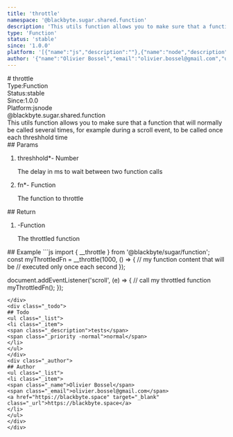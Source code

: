 ```yaml
---
title: 'throttle'
namespace: '@blackbyte.sugar.shared.function'
description: 'This utils function allows you to make sure that a function that will normally be called several times, for example during a scroll event, to be called once each threshhold time'
type: 'Function'
status: 'stable'
since: '1.0.0'
platform: '[{"name":"js","description":""},{"name":"node","description":""}]'
author: '{"name":"Olivier Bossel","email":"olivier.bossel@gmail.com","url":"https://blackbyte.space"}'
---
```


<div class="docmap-mdx">
# throttle
<div class="_metas">
<div class="_type"><span class="_type-label">Type:</span><span class="_type-value">Function</span></div>
<div class="_status"><span class="_status-label">Status:</span><span class="_status-value -stable">stable</span></div>
<div class="_since"><span class="_since-label">Since:</span><span class="_since-value">1.0.0</span></div>
<div class="_platform"><span class="_platform-label">Platform:</span><span class="_platform-value -js">js</span><span class="_platform-value -node">node</span></div>
</div>
<div class="_namespace">@blackbyte.sugar.shared.function</div>
<div class="_description typo-lead typo-format">
This utils function allows you to make sure that a function that will normally be called
several times, for example during a scroll event, to be called once each threshhold time
</div>
<div class="_params">
## Params
<ol class="_list">
<li class="_item">
<span class="_name">threshhold<span class="_required">*</span></span><span class="_default">-</span> <span class="_type">Number</span>
<p class="_description">The delay in ms to wait between two function calls</p>
</li>
<li class="_item">
<span class="_name">fn<span class="_required">*</span></span><span class="_default">-</span> <span class="_type">Function</span>
<p class="_description">The function to throttle</p>
</li>
</ol>
</div>
<div class="_return">
## Return
<ol class="_list">
<li class="_item">
<span class="_default">-</span><span class="_type">Function</span>
<p class="_description">The throttled function</p>
</li>
</ol>
</div>
<div class="_examples">
## Example
```js
import { __throttle } from '@blackbyte/sugar/function';
const myThrottledFn = __throttle(1000, () => {
		// my function content that will be
		// executed only once each second
});

document.addEventListener('scroll', (e) => {
// call my throttled function
myThrottledFn();
});

```
</div>
<div class="_todo">
## Todo
<ul class="_list">
<li class="_item">
<span class="_description">tests</span>
<span class="_priority -normal">normal</span>
</li>
</ul>
</div>
<div class="_author">
## Author
<ul class="_list">
<li class="_item">
<span class="_name">Olivier Bossel</span>
<span class="_email">olivier.bossel@gmail.com</span>
<a href="https://blackbyte.space" target="_blank" class="_url">https://blackbyte.space</a>
</li>
</ul>
</div>
</div>
```
